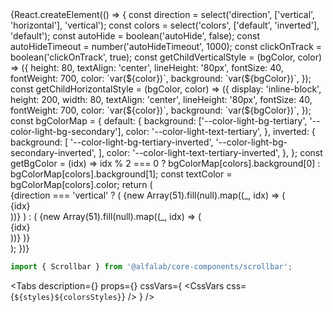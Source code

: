 

<Meta title='Компоненты/Вспомогательные компоненты/Scrollbar' component={Scrollbar} />

<!-- Canvas -->

<Story name='Scrollbar'>
    {React.createElement(() => {
        const direction = select('direction', ['vertical', 'horizontal'], 'vertical');
        const colors = select('colors', ['default', 'inverted'], 'default');
        const autoHide = boolean('autoHide', false);
        const autoHideTimeout = number('autoHideTimeout', 1000);
        const clickOnTrack = boolean('clickOnTrack', true);
        const getChildVerticalStyle = (bgColor, color) => ({
            height: 80,
            textAlign: 'center',
            lineHeight: '80px',
            fontSize: 40,
            fontWeight: 700,
            color: `var(${color})`,
            background: `var(${bgColor})`,
        });
        const getChildHorizontalStyle = (bgColor, color) => ({
            display: 'inline-block',
            height: 200,
            width: 80,
            textAlign: 'center',
            lineHeight: '80px',
            fontSize: 40,
            fontWeight: 700,
            color: `var(${color})`,
            background: `var(${bgColor})`,
        });
        const bgColorMap = {
            default: {
                background: ['--color-light-bg-tertiary', '--color-light-bg-secondary'],
                color: '--color-light-text-tertiary',
            },
            inverted: {
                background: [
                    '--color-light-bg-tertiary-inverted',
                    '--color-light-bg-secondary-inverted',
                ],
                color: '--color-light-text-tertiary-inverted',
            },
        };
        const getBgColor = (idx) =>
            idx % 2 === 0 ? bgColorMap[colors].background[0] : bgColorMap[colors].background[1];
        const textColor = bgColorMap[colors].color;
        return (
            <div
                style={{
                    backgroundColor:
                        colors === 'inverted'
                            ? 'var(--color-light-bg-primary-inverted)'
                            : 'transparent',
                    padding: '8px',
                    position: 'absolute',
                    top: 0,
                    left: 0,
                    right: 0,
                    bottom: 0,
                }}
            >
                {direction === 'vertical' ? (
                    <Scrollbar
                        style={{ height: 200, width: 1000 }}
                        autoHide={autoHide}
                        colors={colors}
                        autoHideTimeout={autoHideTimeout}
                        clickOnTrack={clickOnTrack}
                    >
                        {new Array(51).fill(null).map((_, idx) => (
                            <div
                                key={idx}
                                style={getChildVerticalStyle(getBgColor(idx), textColor)}
                            >
                                {idx}
                            </div>
                        ))}
                    </Scrollbar>
                ) : (
                    <Scrollbar
                        style={{ height: 200, width: 1000, whiteSpace: 'nowrap' }}
                        autoHide={autoHide}
                        colors={colors}
                        autoHideTimeout={autoHideTimeout}
                        clickOnTrack={clickOnTrack}
                    >
                        {new Array(51).fill(null).map((_, idx) => (
                            <div
                                key={idx}
                                style={getChildHorizontalStyle(getBgColor(idx), textColor)}
                            >
                                {idx}
                            </div>
                        ))}
                    </Scrollbar>
                )}
            </div>
        );
    })}
</Story>

<!-- Docs -->

<ComponentHeader
    name='Scrollbar'
    version={version}
    package='@alfalab/core-components/scrollbar'
    design='https://www.figma.com/file/cdNnkh2QdxuvYLrBm4cubM/Web-%3A%3A-Core-Default-Components?node-id=186%3A20513'
/>

```jsx
import { Scrollbar } from '@alfalab/core-components/scrollbar';
```

<Tabs
    description={<Description />}
    props={<ArgsTable of={ScrollbarTS} />}
    cssVars={
        <CssVars
            css={`
                ${styles}${colorsStyles}
            `}
        />
    }
/>

